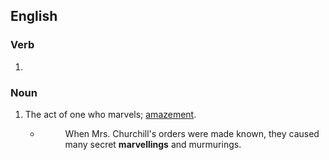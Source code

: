 ==English==

===Verb===
{{head|en|present participle}}

# {{present participle of|marvel|lang=en|nocat=1}}

===Noun===
{{en-noun}}

# The act of one who marvels; [[amazement]].
#* {{w|Maria Edgeworth}}
#*: When Mrs. Churchill's orders were made known, they caused many secret '''marvellings''' and murmurings.